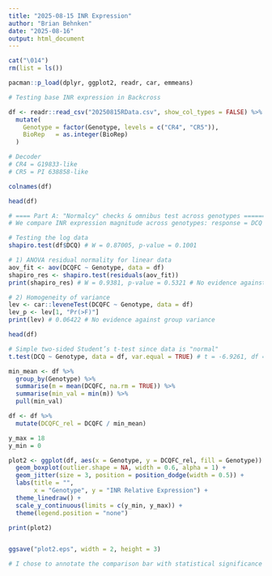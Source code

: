 ```yaml
---
title: "2025-08-15 INR Expression"
author: "Brian Behnken"
date: "2025-08-16"
output: html_document
---
```


```r
cat("\014")
rm(list = ls())

pacman::p_load(dplyr, ggplot2, readr, car, emmeans)

# Testing base INR expression in Backcross 

df <- readr::read_csv("20250815RData.csv", show_col_types = FALSE) %>%
  mutate(
    Genotype = factor(Genotype, levels = c("CR4", "CR5")),
    BioRep   = as.integer(BioRep)
  )

# Decoder
# CR4 = G19833-like
# CR5 = PI 638858-like

colnames(df)

head(df)

```


```r


# ==== Part A: "Normalcy" checks & omnibus test across genotypes ===============
# We compare INR expression magnitude across genotypes: response = DCQ (log2 scale)

# Testing the log data
shapiro.test(df$DCQ) # W = 0.87005, p-value = 0.1001

# 1) ANOVA residual normality for linear data
aov_fit <- aov(DCQFC ~ Genotype, data = df)
shapiro_res <- shapiro.test(residuals(aov_fit))
print(shapiro_res) # W = 0.9381, p-value = 0.5321 # No evidence against normality

# 2) Homogeneity of variance
lev <- car::leveneTest(DCQFC ~ Genotype, data = df)
lev_p <- lev[1, "Pr(>F)"]
print(lev) # 0.06422 # No evidence against group variance

head(df)

# Simple two-sided Student’s t-test since data is "normal"
t.test(DCQ ~ Genotype, data = df, var.equal = TRUE) # t = -6.9261, df = 8, p-value = 0.0001213

```


```r

min_mean <- df %>%
  group_by(Genotype) %>%
  summarise(m = mean(DCQFC, na.rm = TRUE)) %>%
  summarise(min_val = min(m)) %>%
  pull(min_val)

df <- df %>%
  mutate(DCQFC_rel = DCQFC / min_mean)

y_max = 18
y_min = 0

plot2 <- ggplot(df, aes(x = Genotype, y = DCQFC_rel, fill = Genotype)) +
  geom_boxplot(outlier.shape = NA, width = 0.6, alpha = 1) +
  geom_jitter(size = 3, position = position_dodge(width = 0.5)) +
  labs(title = "",
       x = "Genotype", y = "INR Relative Expression") +
  theme_linedraw() +
  scale_y_continuous(limits = c(y_min, y_max)) +
  theme(legend.position = "none")

print(plot2)


ggsave("plot2.eps", width = 2, height = 3)

# I chose to annotate the comparison bar with statistical significance in Illustrator rather than code it in, as I am far more experience in Adobe software than I am in R. I just scaled y to leave some headroom at the top for that. 

```


